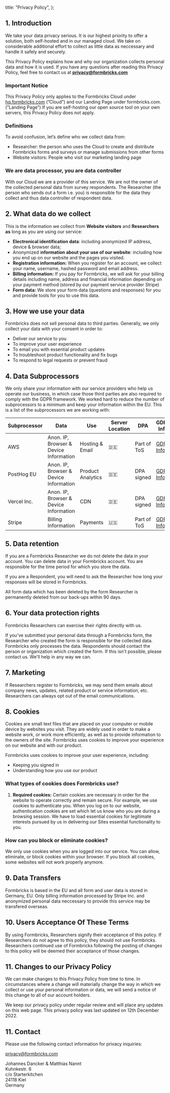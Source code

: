 
  title: "Privacy Policy",
};

## **1. Introduction**

We take your data privacy serious. It is our highest priority to offer a solution, both self-hosted and in our managed cloud. We take on considerable additional effort to collect as little data as neccessary and handle it safely and securely.

This Privacy Policy explains how and why our organization collects personal data and how it is used. If you have any questions after reading this Privacy Policy, feel free to contact us at **privacy@formbricks.com**

### Important Notice

This Privacy Policy only applies to the Formbricks Cloud under [hq.formbricks.com](http://hq.formbricks.com) (”Cloud”) and our Landing Page under formbricks.com. (”Landing Page”) If you are self-hosting our open source tool on your own servers, this Privacy Policy does not apply.

### Definitions

To avoid confusion, let’s define who we collect data from:

- Researcher: the person who uses the Cloud to create and distribute Formbricks forms and surveys or manage submissions from other forms
- Website visitors: People who visit our marketing landing page

### We are data processor, you are data controller

With our Cloud we are a provider of this service. We are not the owner of the collected personal data from survey respondents. The Researcher (the person who sends out a form i.e. you) is responsible for the data they collect and thus data controller of respondent data.

## **2. What data do we collect**

This is the information we collect from **Website visitors** and **Researchers as** long as you are using our service:

- **Electronical identification data**: including anonymized IP address, device & browser data;
- Anonymized i**nformation about your use of our website**: including how you end up on our website and the pages you visited.
- **Registration information:**
  When you register for an account, we collect your name, username, hashed password and email address.
- **Billing information:**
  If you pay for Formbricks, we will ask for your billing details including name, address and financial information depending on your payment method (stored by our payment service provider Stripe)
- **Form data:**
  We store your form data (questions and responses) for you and provide tools for you to use this data.

## **3. How we use your data**

Formbricks does not sell personal data to third parties. Generally, we only collect your data with your consent in order to:

- Deliver our service to you
- To improve your user experience
- To email you with essential product updates
- To troubleshoot product functionality and fix bugs
- To respond to legal requests or prevent fraud

## **4. Data Subprocessors**

We only share your information with our service providers who help us operate our business, in which case those third parties are also required to comply with the GDPR framework. We worked hard to reduce the number of subprocessors to a minimum and keep your information within the EU. This is a list of the subprocessors we are working with:

| Subprocessor | Data                                   | Use               | Server Location | DPA         | GDPR Info                                                                         |
| ------------ | -------------------------------------- | ----------------- | --------------- | ----------- | --------------------------------------------------------------------------------- |
| AWS          | Anon. IP, Browser & Device Information | Hosting & Email   | 🇩🇪              | Part of ToS | [GDPR Info](https://aws.amazon.com/de/compliance/gdpr-center/)                    |
| PostHog EU   | Anon. IP, Browser & Device Information | Product Analytics | 🇩🇪              | DPA signed  | [GDPR Info](https://posthog.com/docs/privacy/gdpr-compliance)                     |
| Vercel Inc.  | Anon. IP, Browser & Device Information | CDN               | 🇩🇪              | DPA signed  | [GDPR Info](https://vercel.com/legal/privacy-policy)                              |
| Stripe       | Billing Information                    | Payments          | 🇺🇸              | Part of ToS | [GDPR Info](https://stripe.com/privacy-center/legal#international-data-transfers) |

## **5. Data retention**

If you are a Formbricks Researcher we do not delete the data in your account. You can delete data in your Formbricks account. You are responsible for the time period for which you store the data.

If you are a Respondent, you will need to ask the Researcher how long your responses will be stored in Formbricks.

All form data which has been deleted by the form Researcher is permanently deleted from our back-ups within 90 days.

## **6. Your data protection rights**

Formbricks Researchers can exercise their rights directly with us.

If you’ve submitted your personal data through a Formbricks form, the Researcher who created the form is responsible for the collected data. Formbricks only processes the data. Respondents should contact the person or organization which created the form. If this isn't possible, please contact us. We'll help in any way we can.

## **7. Marketing**

If Researchers register to Formbricks, we may send them emails about company news, updates, related product or service information, etc. Researchers can always opt out of the email communications.

## **8. Cookies**

Cookies are small text files that are placed on your computer or mobile device by websites you visit. They are widely used in order to make a website work, or work more efficiently, as well as to provide information to the owners of the site. Formbricks uses cookies to improve your experience on our website and with our product.

Formbricks uses cookies to improve your user experience, including:

- Keeping you signed in
- Understanding how you use our product

### What types of cookies does Formbricks use?

1. **Required cookies:** Certain cookies are necessary in order for the website to operate correctly and remain secure. For example, we use cookies to authenticate you. When you log on to our website, authentication cookies are set which let us know who you are during a browsing session. We have to load essential cookies for legitimate interests pursued by us in delivering our Sites essential functionality to you.

### How can you block or eliminate cookies?

We only use cookies when you are logged into our service. You can allow, eliminate, or block cookies within your browser. If you block all cookies, some websites will not work properly anymore.

## **9. Data Transfers**

Formbricks is based in the EU and all form and user data is stored in Germany, EU. Only billing information processed by Stripe Inc. and anonymized personal data neccessary to provide this service may be transfered overseas.

## **10. Users Acceptance Of These Terms**

By using Formbricks, Researchers signify their acceptance of this policy. If Researchers do not agree to this policy, they should not use Formbricks. Researchers continued use of Formbricks following the posting of changes to this policy will be deemed their acceptance of those changes.

## **11. Changes to our Privacy Policy**

We can make changes to this Privacy Policy from time to time. In circumstances where a change will materially change the way in which we collect or use your personal information or data, we will send a notice of this change to all of our account holders.

We keep our privacy policy under regular review and will place any updates on this web page. This privacy policy was last updated on 12th December 2022.

## **11. Contact**

Please use the following contact information for privacy inquiries:

privacy@formbricks.com

Johannes Dancker & Matthias Nannt<br/>
Kuhnkestr. 6<br/>
c/o Starterkitchen<br/>
24118 Kiel<br/>
Germany

